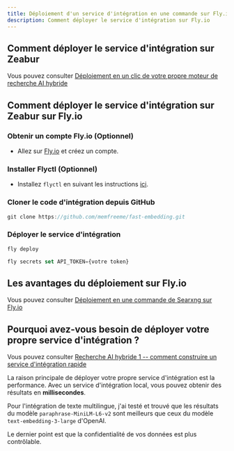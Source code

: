 ```yaml
---
title: Déploiement d'un service d'intégration en une commande sur Fly.io
description: Comment déployer le service d'intégration sur Fly.io
---
```


## Comment déployer le service d'intégration sur Zeabur

Vous pouvez consulter [Déploiement en un clic de votre propre moteur de recherche AI hybride](/docs/one-click-deploy-ai-search)

## Comment déployer le service d'intégration sur Zeabur sur Fly.io

<Steps>

### Obtenir un compte Fly.io (Optionnel)

-   Allez sur [Fly.io](https://fly.io) et créez un compte.

### Installer Flyctl (Optionnel)

-   Installez `flyctl` en suivant les instructions [ici](https://fly.io/docs/flyctl/install/).

### Cloner le code d'intégration depuis GitHub

```js
git clone https://github.com/memfreeme/fast-embedding.git
```

### Déployer le service d'intégration

```js
fly deploy

fly secrets set API_TOKEN={votre token}
```

</Steps>

## Les avantages du déploiement sur Fly.io

Vous pouvez consulter [Déploiement en une commande de Searxng sur Fly.io](/docs/deploy-searxng-fly-io)

## Pourquoi avez-vous besoin de déployer votre propre service d'intégration ?

Vous pouvez consulter [Recherche AI hybride 1 -- comment construire un service d'intégration rapide](/blog/fast-local-embedding-service)

La raison principale de déployer votre propre service d'intégration est la performance. Avec un service d'intégration local, vous pouvez obtenir des résultats en **millisecondes**.

Pour l'intégration de texte multilingue, j'ai testé et trouvé que les résultats du modèle `paraphrase-MiniLM-L6-v2` sont meilleurs que ceux du modèle `text-embedding-3-large` d'OpenAI.

Le dernier point est que la confidentialité de vos données est plus contrôlable.